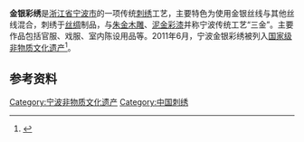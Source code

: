 {{DEFAULTSORT:J金}}
{{中国非物质文化遗产
| 名称 = 宁波金银彩绣
| 图片 = 
| 说明 = 
| 申报地区或单位 = [[浙江省|浙江省]][[宁波市|宁波市]][[鄞州区|鄞州区]]
| 分类 = 传统美术
| 序号 = 1161
| 编号项目 = Ⅶ—104
| 登录时间 = 2011年
| 省区市 = 浙江
}}
'''金银彩绣'''是[[浙江省|浙江省]][[宁波市|宁波市]]的一项传统[[刺绣|刺绣]]工艺，主要特色为使用金银丝线与其他丝线混合，刺绣于[[丝绸|丝绸]]制品，与[[朱金木雕|朱金木雕]]、[[泥金彩漆|泥金彩漆]]并称宁波传统工艺“三金”。主要作品包括官服、戏服、室内陈设用品等。2011年6月，宁波金银彩绣被列入[[国家级非物质文化遗产|国家级非物质文化遗产]]<ref>{{cite web|url=http://www.ihningbo.cn/info.jsp?aid=940|title=宁波金银彩绣|publisher=宁波市非物质文化遗产网|date=2011-06-22|accessdate=2013-08-06|archive-date=2014-12-20|archive-url=https://web.archive.org/web/20141220163114/http://www.ihningbo.cn/info.jsp?aid=940|dead-url=no}}</ref>。
<!-- 继续修订可参考 http://www.cnnb.com.cn/gb/node2/channel/node13890/node18707/node79832/node79838/userobject7ai1364949.html -->

== 参考资料 ==
{{reflist}}
{{Ningbo-stub}}

[[Category:宁波非物质文化遗产|Category:宁波非物质文化遗产]]
[[Category:中国刺绣|Category:中国刺绣]]